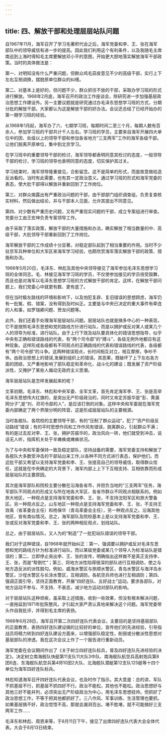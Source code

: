 ```yaml
---
---
---
```

title: 四、解放干部和处理层层站队问题
---




自1967年11月，海军召开了学习毛著积代会之后，海军党委和李、王、张在海军部队中的领导威信有进一步的提高。因此我们利用这个有利条件，以及我随毛主席南巡到上海时得知毛主席要解放邓小平的意图，开始更大胆地落实解放海军干部政策。当时的具体做法是：

第一、对明知没有什么严重问题，但群众鸡毛蒜皮意见不少的高级干部，实行上下左右互相调换，摆脱原单位群众的纠缠。

第二、对基本上是好的，但问题不少，群众抓住不放的干部，采取办学习班的形式进行解放。1968年2月底，海军召开的政治工作座谈会，除研究进一步加强基层政治思想工作建设外。另一主要议题就是研究通过办毛泽东思想学习班的方式，分期分批的解放干部。大家都认为这是解放干部的好办法。会议还总结了已经开始办的第一期学习班的经验。

从1968年1月起，海军办了六、七期学习班，每期时间二至三个月，每期人数有百余人，参加学习班的干部共计千人左右。学习班的学员，主要来自海军开展四大单位中的团、处级以上的领导干部和参加各省地方“三支两军”工作的海军各级干部。让他们脱离开原单位，集中到北京学习。

在学习班中的重要领导干部的检讨，海军领导都表明同意其检讨的态度，一般领导干部的检讨，学习班的领导也表明同意的态度，切实保护其过关。

学习结束时，海军领导隆重接见，合影留念。这不是简单的形式，而是故意做给造反派看的。当时有此需要，也有其一定政治意义。通过学习班的形式和海军党委的表态，使大批干部得以解放并重新回到了工作岗位。

第三、对群众揭露出有严重政治问题的干部，由干部部门组织调查组，负责复查核实材料，然后做出结论，并与干部本人见面，允许其提出不同意见。

第四、对少数有严重历史问题，又有严重现实问题的干部，成立专案组进行审查。党委分工由王宏坤负责专案领导工作。

由于采取了落实政策，解放干部的大量措施和办法，确实解放了相当数量的中、高级干部，大批领导干部重新回到了工作岗位。

海军解放干部的工作成绩十分显著，对稳定部队起到了相当重要的作用。当时不少驻京军兵种单位和大军区来海军学习经验，也颇欣赏海军落实解放干部的政策、措施和办法。

1968年5月20日，毛泽东、林彪及其他中央领导接见了海军参加毛泽东思想学习班的全体同志。毛、林接见海军学习班的学员，不仅使参加接见的学员倍受鼓舞，而且也是对海军以毛泽东思想学习班的方式解放干部的肯定。这样，在解放干部问题上，我们党委心中就更有数、更有底了。

但在当时极左路线的环境和影响下，以及怕犯复辟、复旧错误的思想顾虑，海军仍有一批冤、假、错案，没有得到及时纠正。主要是与中央已决定的重大事件有牵连的人和事，如罗瑞卿问题、贺龙问题等。

此外，我们还着手处理海军层层站队问题。层层站队也就是搞多中心的一种表现，它不是按照毛泽东思想和党的路线方针进行站队，而是以拥护或反对某人或某几个人的领导为标准，进行站队。由于上行下效及站队要具体化的错误思想指导，似乎中央有正确和错误路线的代表，有“两个司令部”的“搏斗”，各级无例外地都应有这种现象。这样形成各级都有不同观点的正确路线的代表和错误路线的代表，各级都有“两个司令部”的斗争。这两种错误观点，长时间相互对立，相互摩擦，争吵不休。由政治思想上的错误,发展到组织上的错误。其恶果，既破坏了上下左右各方面的团结，又严重地影响了部队稳定和革命化、战斗化的建设；既发展了资产阶级派性，又掩护了某些人煽动无政府主义思潮。

海军层层站队是怎样发展起来的呢？

文革初期，毛泽东、林彪和中央军委、全军文革，首先肯定海军李、王、张是高举毛泽东思想伟大红旗的，是突出无产阶级政治的，同时又肯定苏振华是“彭、黄漏网分子”,是“刘、邓司令部的人”，是应该打倒的对象。这样中央和军委就在海军党委内部确定了两个界限分明的阵营，这是形成层层站队的主要根源。

当时各舰队、各院校的主要领导干部，有的“压制了群众运动”，犯了“资产阶级反动路线”错误；有的平时思想作风和工作作风有错误，脱离群众，引起群众不满；有的是过去反对李、王、张，拥护苏振华的，政治风向一转，他们就受到冲击，说话无人听，指挥机关处于半瘫痪或瘫痪状况。

为了与中央和军委保持一致及稳定部队，坚持战备的需要，海军党委支持和解放了各舰队大多数受冲击的干部站出来工作,以各种不同方式进行表态，保护他们。而这批干部又希望以支持海军党委和李、王、张提高自己的领导威信，取得群众信任，这就是在中央确定的大背景下，海军内部上上下下互相支持、互相依靠而形成层层站队的主要原因。

其次是海军部队和院校主要分散在沿海各省市，并担负当地的“三支两军”任务，海军部队不同观点的形成又与所在地各大军区、各省市群众不同观点相联系的。例如旅大地区，一种观点是支持海军党委和李、王、张，不支持沈阳军区和旅大警备区。另一种观点反之。山东地区一种观点是支持海军党委和李、王、张，不支持王效禹（省革委会主任）和杨保华（青岛革委会主任），另一种观点反之。沿海其他地区，皆有类似情况。总之，海军部队及院校基本上是以支持海军党委和李、王、张或反对海军党委和李、王、张的两种相反观点，划线站队。

总之，由于层层站队，又人为的“制造”了一批犯站队错误的领导干部。

我们对于这种错误，自1968年就开始纠正：第一、强调要以拥护或反对毛泽东思想和党的路线方针为标准进行站队，而以某级党委或某几个领导人为标准站队是错误的；第二、立即停止突出李、王、张的宣传，明确指出这样做不是真正支持李、王、张，而是“帮倒忙”；第三、将地方派性陷得很深的部队进行互相调防，使之与地方造反派的派性脱勾。例如，威海水警区与旅顺水警区，青岛水警区与海洋岛水警区，沙埕水警区与长涂水警区，互相调防。各航空兵师也进行互相调防；第四、强调正面引导，坚持正面教育，开展“四好连队、五好战士”运动。要求各部队，对地方运动不参与、不支持、不表态，减少地方运动对部队的影响。

对于层层站队这种顽疾，虽采取上述措施，收到一些效果，但没有根本解决问题，一直拖延到1971年批陈整风，才引起大家严肃认真地来解决这个问题。海军党委带头作自我批评，并得到毛主席的表扬。

1968年6月28日，海军召开第二次四好连队代表会议，主要目的是坚持基层部队的正面教育，表扬四好连队建设搞的比较好的单位，宣传他们的先进经验，引导指战员将精力转到四好连队建设方面来，以增强部队稳定性，削弱或分散派性思想对基层部队的渗透。我在这次会议上作了一个报告进行重新动员。

海军党委在会议期间作出了《关于树立四好连队标兵，普及四好连队先进经验的决定》。决定树立南海舰队快艇第11支队11大队3中队、南海舰队航空兵高射炮兵第8团6连、东海舰队航空兵第4师10团2大队、北海舰队潜艇第12支队125艇等十四个单位为海军四好连队标兵。

林彪知道海军召开四好连队代表会议，也及时作了指示。其大意是：总的讲，军队不抓基层不行，抓基层不抓四好不行。政治不能松，其他也不能松。政治思想好与其他三好不能并列，必须突出无产阶级政治为中心，用毛泽东思想挂帅。但抓好了政治思想工作，不等于把其他都抓好了。三八作风、军事训练、生活管理也要抓。如果基层搞不好，政治觉悟不高，那就会漏洞百出，堵不胜堵，就不可能搞好三支两军工作……

毛泽东和林彪、周恩来等，于8月11日下午，接见了出席四好连队代表大会全体代表。大会于8月13日结束。